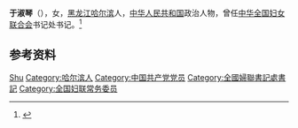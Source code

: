 '''于淑琴'''（{{bd|1929年|}}），女，[[黑龙江|黑龙江]][[哈尔滨|哈尔滨]]人，[[中华人民共和国|中华人民共和国]]政治人物，曾任[[中华全国妇女联合会|中华全国妇女联合会]]书记处书记。<ref>{{Cite book|title=古今中外女名人辞典|author=中国妇女管理干部学院编|publisher=中国广播电视出版社|year=1989|isbn=|location=北京|pages=}}</ref>

== 参考资料 ==
{{reflist}}

{{中国人物小作品}}
{{Navboxes 
| title  = 于淑琴在[[中华全国妇女联合会|中华全国妇女联合会]]的职务
| list1  =
{{中华全国妇女联合会第四届执行委员会}}
{{中华全国妇女联合会第五届执行委员会}}
}}

{{Authority control}}
{{DEFAULTSORT:Yu于}}
[[Category:于姓|Shu]]
[[Category:哈尔滨人|Category:哈尔滨人]]
[[Category:中国共产党党员|Category:中国共产党党员]]
[[Category:全國婦聯書記處書記|Category:全國婦聯書記處書記]]
[[Category:全国妇联常务委员|Category:全国妇联常务委员]]